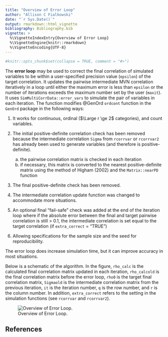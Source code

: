 ```yaml
---
title: "Overview of Error Loop"
author: "Allison C Fialkowski"
date: "`r Sys.Date()`"
output: rmarkdown::html_vignette
bibliography: Bibliography.bib
vignette: >
  %\VignetteIndexEntry{Overview of Error Loop}
  %\VignetteEngine{knitr::rmarkdown}
  %\VignetteEncoding{UTF-8}
---
```


```r
#knitr::opts_chunk$set(collapse = TRUE, comment = "#>")
```

The **error loop** may be used to correct the final correlation of simulated variables to be within a user-specified precision value (`epsilon`) of the target correlation.  It updates the pairwise intermediate MVN correlation iteratively in a loop until either the maximum error is less than `epsilon` or the number of iterations exceeds the maximum number set by the user (`maxit`).  It uses `SimMultiCorrData::error_vars` to simulate the pair of variables in each iteration.  The function modifies @GenOrd `ordcont` function in the `GenOrd` package in the following ways: 

1. It works for continuous, ordinal ($\Large r \ge 2$ categories), and count variables.
1. The initial positive-definite correlation check has been removed because the intermediate correlation `Sigma` from `rcorrvar` or `rcorrvar2` has already been used to generate variables (and therefore is positive-definite).

    a) the pairwise correlation matrix is checked in each iteration 
    b) if necessary, this matrix is converted to the nearest positive-definite matrix using the method of Higham (2002) and the `Matrix::nearPD` function
    
1. The final positive-definite check has been removed.
1. The intermediate correlation update function was changed to accommodate more situations.
1. An optional final "fail-safe" check was added at the end of the iteration loop where if the absolute error between the final and target pairwise correlation is still > 0.1, the intermediate correlation is set equal to the target correlation (if `extra_correct` = "TRUE")
1. Allowing specifications for the sample size and the seed for reproducibility.  

The error loop does increase simulation time, but it can improve accuracy in most situations.  

Below is a schematic of the algorithm.  In the figure, `rho_calc` is the calculated final correlation matrix updated in each iteration, `rho_calcold` is the final correlation matrix before the error loop, `rho0` is the target final correlation matrix, `Sigmaold` is the intermediate correlation matrix from the previous iteration, `it` is the iteration number, `q` is the row number, and `r` is the column number.  In addition, `extra_correct` refers to the setting in the simulation functions (see `rcorrvar` and `rcorrvar2`).

![Overview of Error Loop.](Error_Loop.png)

## References
